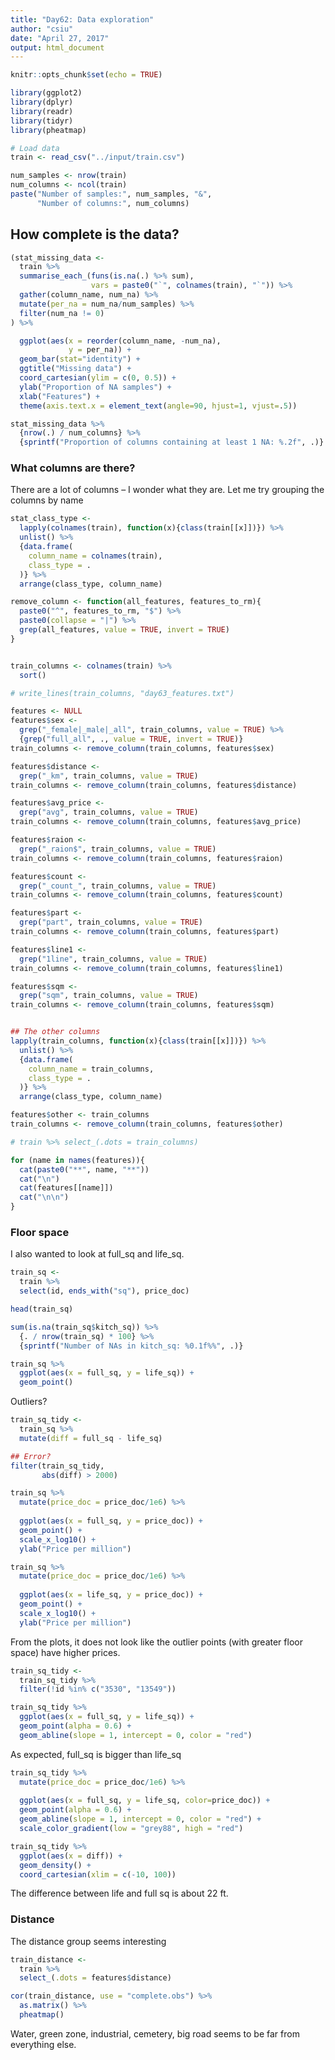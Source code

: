 ```yaml
---
title: "Day62: Data exploration"
author: "csiu"
date: "April 27, 2017"
output: html_document
---
```


```r
knitr::opts_chunk$set(echo = TRUE)
```

```r
library(ggplot2)
library(dplyr)
library(readr)
library(tidyr)
library(pheatmap)
```

```r
# Load data
train <- read_csv("../input/train.csv")

num_samples <- nrow(train)
num_columns <- ncol(train)
paste("Number of samples:", num_samples, "&",
      "Number of columns:", num_columns)
```

## How complete is the data?

```r
(stat_missing_data <-
  train %>%
  summarise_each_(funs(is.na(.) %>% sum),
                  vars = paste0("`", colnames(train), "`")) %>%
  gather(column_name, num_na) %>%
  mutate(per_na = num_na/num_samples) %>%
  filter(num_na != 0)
) %>%

  ggplot(aes(x = reorder(column_name, -num_na),
             y = per_na)) +
  geom_bar(stat="identity") +
  ggtitle("Missing data") +
  coord_cartesian(ylim = c(0, 0.5)) +
  ylab("Proportion of NA samples") +
  xlab("Features") +
  theme(axis.text.x = element_text(angle=90, hjust=1, vjust=.5))
```

```r
stat_missing_data %>%
  {nrow(.) / num_columns} %>%
  {sprintf("Proportion of columns containing at least 1 NA: %.2f", .)}
```

### What columns are there?

There are a lot of columns -- I wonder what they are. Let me try grouping the columns by name

```r
stat_class_type <-
  lapply(colnames(train), function(x){class(train[[x]])}) %>%
  unlist() %>%
  {data.frame(
    column_name = colnames(train),
    class_type = .
  )} %>%
  arrange(class_type, column_name)
```

```r
remove_column <- function(all_features, features_to_rm){
  paste0("^", features_to_rm, "$") %>%
  paste0(collapse = "|") %>%
  grep(all_features, value = TRUE, invert = TRUE)
}


train_columns <- colnames(train) %>%
  sort()

# write_lines(train_columns, "day63_features.txt")

features <- NULL
features$sex <- 
  grep("_female|_male|_all", train_columns, value = TRUE) %>%
  {grep("full_all", ., value = TRUE, invert = TRUE)}
train_columns <- remove_column(train_columns, features$sex)

features$distance <-
  grep("_km", train_columns, value = TRUE)
train_columns <- remove_column(train_columns, features$distance)

features$avg_price <-
  grep("avg", train_columns, value = TRUE)
train_columns <- remove_column(train_columns, features$avg_price)

features$raion <-
  grep("_raion$", train_columns, value = TRUE)
train_columns <- remove_column(train_columns, features$raion)

features$count <-
  grep("_count_", train_columns, value = TRUE)
train_columns <- remove_column(train_columns, features$count)

features$part <-
  grep("part", train_columns, value = TRUE)
train_columns <- remove_column(train_columns, features$part)

features$line1 <-
  grep("1line", train_columns, value = TRUE)
train_columns <- remove_column(train_columns, features$line1)

features$sqm <-
  grep("sqm", train_columns, value = TRUE)
train_columns <- remove_column(train_columns, features$sqm)


## The other columns
lapply(train_columns, function(x){class(train[[x]])}) %>%
  unlist() %>%
  {data.frame(
    column_name = train_columns,
    class_type = .
  )} %>%
  arrange(class_type, column_name)

features$other <- train_columns
train_columns <- remove_column(train_columns, features$other)

# train %>% select_(.dots = train_columns)
```

```r
for (name in names(features)){
  cat(paste0("**", name, "**"))
  cat("\n")
  cat(features[[name]])
  cat("\n\n")
}
```

### Floor space

I also wanted to look at full_sq and life_sq.

```r
train_sq <-
  train %>%
  select(id, ends_with("sq"), price_doc)

head(train_sq)
```

```r
sum(is.na(train_sq$kitch_sq)) %>%
  {. / nrow(train_sq) * 100} %>%
  {sprintf("Number of NAs in kitch_sq: %0.1f%%", .)}
```


```r
train_sq %>%
  ggplot(aes(x = full_sq, y = life_sq)) +
  geom_point()
```

Outliers?

```r
train_sq_tidy <-
  train_sq %>%
  mutate(diff = full_sq - life_sq)

## Error?
filter(train_sq_tidy,
       abs(diff) > 2000)
```

```r
train_sq %>%
  mutate(price_doc = price_doc/1e6) %>%
  
  ggplot(aes(x = full_sq, y = price_doc)) +
  geom_point() +
  scale_x_log10() +
  ylab("Price per million")
```

```r
train_sq %>%
  mutate(price_doc = price_doc/1e6) %>%
  
  ggplot(aes(x = life_sq, y = price_doc)) +
  geom_point() +
  scale_x_log10() +
  ylab("Price per million")
```

From the plots, it does not look like the outlier points (with greater floor space) have higher prices.

```r
train_sq_tidy <-
  train_sq_tidy %>%
  filter(!id %in% c("3530", "13549"))
```

```r
train_sq_tidy %>%
  ggplot(aes(x = full_sq, y = life_sq)) +
  geom_point(alpha = 0.6) +
  geom_abline(slope = 1, intercept = 0, color = "red")
```

As expected, full\_sq is bigger than life\_sq

```r
train_sq_tidy %>%
  mutate(price_doc = price_doc/1e6) %>%
  
  ggplot(aes(x = full_sq, y = life_sq, color=price_doc)) +
  geom_point(alpha = 0.6) +
  geom_abline(slope = 1, intercept = 0, color = "red") +
  scale_color_gradient(low = "grey88", high = "red")
```

```r
train_sq_tidy %>%
  ggplot(aes(x = diff)) +
  geom_density() +
  coord_cartesian(xlim = c(-10, 100))
```

The difference between life and full sq is about 22 ft.

### Distance

The distance group seems interesting

```r
train_distance <-
  train %>%
  select_(.dots = features$distance)
```

```r
cor(train_distance, use = "complete.obs") %>%
  as.matrix() %>%
  pheatmap()
```

Water, green zone, industrial, cemetery, big road seems to be far from everything else.
